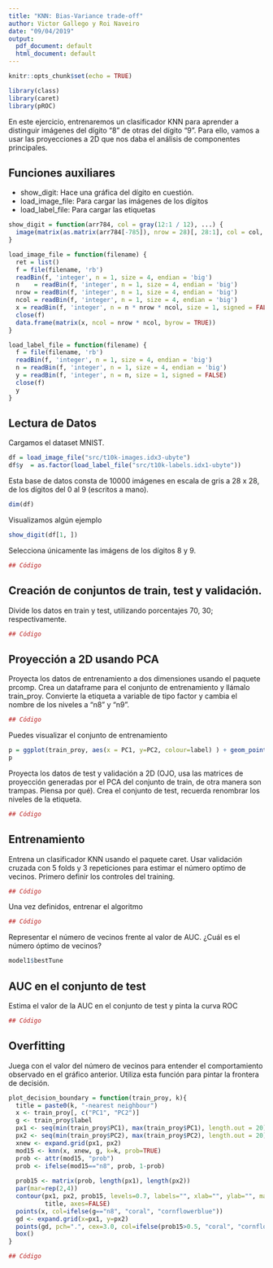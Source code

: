 ```yaml
---
title: "KNN: Bias-Variance trade-off"
author: Victor Gallego y Roi Naveiro
date: "09/04/2019"
output:
  pdf_document: default
  html_document: default
---
```


```r
knitr::opts_chunk$set(echo = TRUE)
```


```r
library(class)
library(caret)
library(pROC)
```

En este ejercicio, entrenaremos un clasificador KNN para aprender a distinguir imágenes del dígito "8" de otras del dígito "9". Para ello, vamos a usar las proyecciones a 2D que nos daba el análisis de componentes principales.

## Funciones auxiliares

* show_digit: Hace una gráfica del dígito en cuestión.
* load_image_file: Para cargar las imágenes de los dígitos
* load_label_file: Para cargar las etiquetas

```r
show_digit = function(arr784, col = gray(12:1 / 12), ...) {
  image(matrix(as.matrix(arr784[-785]), nrow = 28)[, 28:1], col = col, ...)
}

load_image_file = function(filename) {
  ret = list()
  f = file(filename, 'rb')
  readBin(f, 'integer', n = 1, size = 4, endian = 'big')
  n    = readBin(f, 'integer', n = 1, size = 4, endian = 'big')
  nrow = readBin(f, 'integer', n = 1, size = 4, endian = 'big')
  ncol = readBin(f, 'integer', n = 1, size = 4, endian = 'big')
  x = readBin(f, 'integer', n = n * nrow * ncol, size = 1, signed = FALSE)
  close(f)
  data.frame(matrix(x, ncol = nrow * ncol, byrow = TRUE))
}

load_label_file = function(filename) {
  f = file(filename, 'rb')
  readBin(f, 'integer', n = 1, size = 4, endian = 'big')
  n = readBin(f, 'integer', n = 1, size = 4, endian = 'big')
  y = readBin(f, 'integer', n = n, size = 1, signed = FALSE)
  close(f)
  y
}
```

## Lectura de Datos

Cargamos el dataset MNIST.

```r
df = load_image_file("src/t10k-images.idx3-ubyte")
df$y  = as.factor(load_label_file("src/t10k-labels.idx1-ubyte"))
```

Esta base de datos consta de 10000 imágenes en escala de gris a 28 x 28, de los dígitos del 0 al 9 (escritos a mano).

```r
dim(df)
```

Visualizamos algún ejemplo 

```r
show_digit(df[1, ])
```

Selecciona únicamente las imágens de los dígitos 8  y 9.

```r
## Código
```


## Creación de conjuntos de train, test y validación.

Divide los datos en train y test, utilizando porcentajes 70, 30; respectivamente.

```r
## Código
```

## Proyección a 2D usando PCA

Proyecta los datos de entrenamiento a dos dimensiones usando el paquete prcomp. Crea un dataframe para el conjunto de entrenamiento y llámalo train_proy. Convierte la etiqueta a variable de tipo factor y cambia el nombre de los niveles a "n8" y "n9".
```r
## Código
```


Puedes visualizar el conjunto de entrenamiento
```r
p = ggplot(train_proy, aes(x = PC1, y=PC2, colour=label) ) + geom_point()
p
```

Proyecta los datos de test y validación a 2D (OJO, usa las matrices de proyección generadas por el PCA del conjunto de train, de otra manera son trampas. Piensa por qué). Crea el conjunto de test, recuerda renombrar los niveles de la etiqueta.

```r
## Código
```

## Entrenamiento

Entrena un clasificador KNN usando el paquete caret. Usar validación cruzada con 5 folds y 3 repeticiones para estimar el número optimo de vecinos. Primero definir los controles del training.

```r
## Código
```


Una vez definidos, entrenar el algoritmo

```r
## Código
```


Representar el número de vecinos frente al valor de AUC. ¿Cuál es el número óptimo de vecinos?

```r
model1$bestTune
```

## AUC en el conjunto de test

Estima el valor de la AUC en el conjunto de test y pinta la curva ROC

```r
## Código
```

## Overfitting

Juega con el valor del número de vecinos para entender el comportamiento observado en el gráfico anterior. Utiliza esta función para pintar la frontera de decisión.

```r

plot_decision_boundary = function(train_proy, k){
  title = paste0(k, "-nearest neighbour")
  x <- train_proy[, c("PC1", "PC2")]
  g <- train_proy$label
  px1 <- seq(min(train_proy$PC1), max(train_proy$PC1), length.out = 20)
  px2 <- seq(min(train_proy$PC2), max(train_proy$PC2), length.out = 20)
  xnew <- expand.grid(px1, px2)
  mod15 <- knn(x, xnew, g, k=k, prob=TRUE)
  prob <- attr(mod15, "prob")
  prob <- ifelse(mod15=="n8", prob, 1-prob)
  
  prob15 <- matrix(prob, length(px1), length(px2))
  par(mar=rep(2,4))
  contour(px1, px2, prob15, levels=0.7, labels="", xlab="", ylab="", main=
          title, axes=FALSE)
  points(x, col=ifelse(g=="n8", "coral", "cornflowerblue"))
  gd <- expand.grid(x=px1, y=px2)
  points(gd, pch=".", cex=3.0, col=ifelse(prob15>0.5, "coral", "cornflowerblue"))
  box()
}


```

```r
## Código
```

     
     
